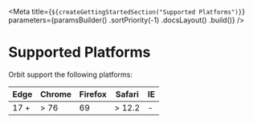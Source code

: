 
<Meta
    title={`${createGettingStartedSection("Supported Platforms")}`}
    parameters={paramsBuilder()
        .sortPriority(-1)
        .docsLayout(<IntroductionLayout sourcePath="/" />)
        .build()}
/>

# Supported Platforms

Orbit support the following platforms:

| Edge | Chrome | Firefox | Safari | IE |
|------|--------|---------|--------|----|
| 17 + | > 76   | 69      | > 12.2 | -  |
